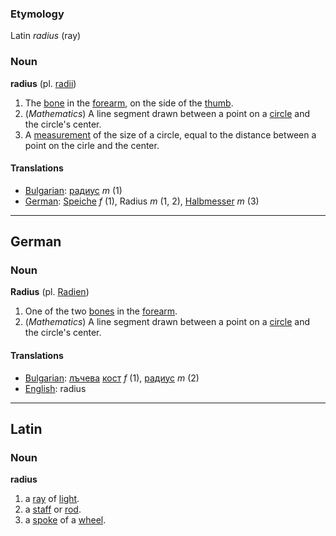 ===Etymology===
Latin ''radius'' (ray)

===Noun===
'''radius''' (pl. [[radii]])

# The [[bone]] in the [[forearm]], on the side of the [[thumb]].
# (''Mathematics'') A line segment drawn between a point on a [[circle]] and the circle's center.
# A [[measurement]] of the size of a circle, equal to the distance between a point on the cirle and the center.

====Translations====
*[[Bulgarian]]: [[радиус]] ''m'' (1)
*[[German]]: [[Speiche]] ''f'' (1), Radius ''m'' (1, 2), [[Halbmesser]] ''m'' (3)

----
==German==

===Noun===
'''Radius''' (pl. [[Radien]])

# One of the two [[bone]]s in the [[forearm]].
# (''Mathematics'') A line segment drawn between a point on a [[circle]] and the circle's center.

====Translations====
*[[Bulgarian]]: [[лъчева]] [[кост]] ''f'' (1), [[радиус]] ''m'' (2)
*[[English]]: radius

----
==Latin==

===Noun===
'''radius'''

#a [[ray]] of [[light]].
#a [[staff]] or [[rod]].
#a [[spoke]] of a [[wheel]].